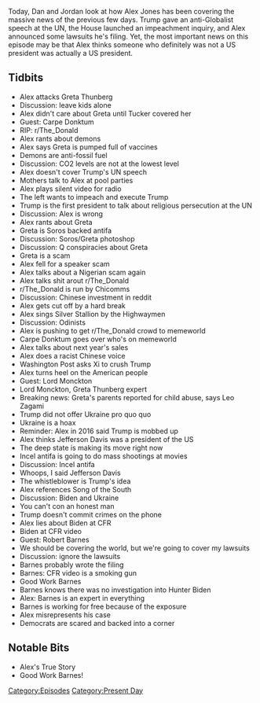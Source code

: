 {{DEFAULTSORT:
    #_EPISODE_0348:September 24-25, 2019
}}{{Episode
    | title             = September 24-25, 2019
    | caption           = Listen to this episode on [https://knowledgefight.libsyn.com/knowledge-fight-september-24-25-2019 Libsyn] [https://open.spotify.com/episode/4pvEjNcBPZhoPJr6ImLKWR Spotify], Read the [[Transcript/348: September 24-25, 2019|Unofficial Transcript]]
    | episodeNumber     = 348
    | length            = 02:14:04
    | airDate           = September 27, 2019
    | coverageStartDate = September 24, 2019
    | coverageEndDate   = September 25, 2019
    | episodeType       = [[:Category:Present Day|Present Day]]
    | appearance        = [[Greta Thunberg]], [[Carpe Donktum]], [[Lord Monckton]], [[Leo Zagami]]
    | oocDrop           = This country is soft, stupid, and weak
    | previousEpisode   = [[347: September 23, 2019]]
    | nextEpisode       = [[349: April 15-16, 2013]]
}}

{{Stub}}

Today, Dan and Jordan look at how Alex Jones has been covering the massive news of the previous few days. Trump gave an anti-Globalist speech at the UN, the House launched an impeachment inquiry, and Alex announced some lawsuits he's filing. Yet, the most important news on this episode may be that Alex thinks someone who definitely was not a US president was actually a US president.

==Tidbits==

*Alex attacks Greta Thunberg
*Discussion: leave kids alone
*Alex didn't care about Greta until Tucker covered her
*Guest: Carpe Donktum
*RIP: r/The_Donald
*Alex rants about demons
*Alex says Greta is pumped full of vaccines
*Demons are anti-fossil fuel
*Discussion: CO2 levels are not at the lowest level
*Alex doesn't cover Trump's UN speech
*Mothers talk to Alex at pool parties
*Alex plays silent video for radio
*The left wants to impeach and execute Trump
*Trump is the first president to talk about religious persecution at the UN
*Discussion: Alex is wrong
*Alex rants about Greta
*Greta is Soros backed antifa
*Discussion: Soros/Greta photoshop
*Discussion: Q conspiracies about Greta
*Greta is a scam
*Alex fell for a speaker scam
*Alex talks about a Nigerian scam again
*Alex talks shit arout r/The_Donald
*r/The_Donald is run by Chicomms
*Discussion: Chinese investment in reddit
*Alex gets cut off by a hard break
*Alex sings Silver Stallion by the Highwaymen
*Discussion: Odinists
*Alex is pushing to get r/The_Donald crowd to memeworld
*Carpe Donktum goes over who's on memeworld
*Alex talks about next year's sales
*Alex does a racist Chinese voice
*Washington Post asks Xi to crush Trump
*Alex turns heel on the American people
*Guest: Lord Monckton
*Lord Monckton, Greta Thunberg expert
*Breaking news: Greta's parents reported for child abuse, says Leo Zagami
*Trump did not offer Ukraine pro quo quo
*Ukraine is a hoax
*Reminder: Alex in 2016 said Trump is mobbed up
*Alex thinks Jefferson Davis was a president of the US
*The deep state is making its move right now
*Incel antifa is going to do mass shootings at movies
*Discussion: Incel antifa
*Whoops, I said Jefferson Davis
*The whistleblower is Trump's idea
*Alex references Song of the South
*Discussion: Biden and Ukraine
*You can't con an honest man
*Trump doesn't commit crimes on the phone
*Alex lies about Biden at CFR
*Biden at CFR video
*Guest: Robert Barnes
*We should be covering the world, but we're going to cover my lawsuits
*Discussion: ignore the lawsuits
*Barnes probably wrote the filing
*Barnes: CFR video is a smoking gun
*Good Work Barnes
*Barnes knows there was no investigation into Hunter Biden
*Alex: Barnes is an expert in everything
*Barnes is working for free because of the exposure
*Alex misrepresents his case
*Democrats are scared and backed into a corner

==Notable Bits==

*Alex's True Story
*Good Work Barnes!

[[Category:Episodes]]
[[Category:Present Day]]

